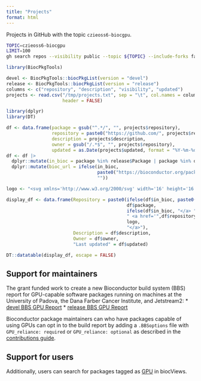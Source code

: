 ```yaml
---
title: "Projects"
format: html
---
```


Projects in GitHub with the topic `czieoss6-biocgpu`.

```bash
TOPIC=czieoss6-biocgpu
LIMIT=100
gh search repos --visibility public --topic ${TOPIC} --include-forks false --limit ${LIMIT} > /tmp/projects.txt
```

```r
library(BiocPkgTools)

devel <- BiocPkgTools::biocPkgList(version = "devel")
release <- BiocPkgTools::biocPkgList(version = "release")
columns <- c("repository", "description", "visibility", "updated")
projects <- read.csv("/tmp/projects.txt", sep = "\t", col.names = columns,
                     header = FALSE)
```

```r
library(dplyr)
library(DT)

df <- data.frame(package = gsub("^.*/", "", projects$repository),
                 repository = paste0("https://github.com/", projects$repository),
                 description = projects$description,
                 owner = gsub("/.*$", "", projects$repository),
                 updated = as.Date(projects$updated, format = "%Y-%m-%d"))
df <- df |>
  dplyr::mutate(in_bioc = package %in% release$Package | package %in% devel$Package) |>
  dplyr::mutate(bioc_url = ifelse(in_bioc,
                                  paste0("https://bioconductor.org/packages/", package),
                                  ""))

logo <- "<svg xmlns='http://www.w3.org/2000/svg' width='16' height='16' fill='currentColor' class='bi bi-github' viewBox='0 0 16 16'> <path d='M8 0C3.58 0 0 3.58 0 8c0 3.54 2.29 6.53 5.47 7.59.4.07.55-.17.55-.38 0-.19-.01-.82-.01-1.49-2.01.37-2.53-.49-2.69-.94-.09-.23-.48-.94-.82-1.13-.28-.15-.68-.52-.01-.53.63-.01 1.08.58 1.23.82.72 1.21 1.87.87 2.33.66.07-.52.28-.87.51-1.07-1.78-.2-3.64-.89-3.64-3.95 0-.87.31-1.59.82-2.15-.08-.2-.36-1.02.08-2.12 0 0 .67-.21 2.2.82.64-.18 1.32-.27 2-.27.68 0 1.36.09 2 .27 1.53-1.04 2.2-.82 2.2-.82.44 1.1.16 1.92.08 2.12.51.56.82 1.27.82 2.15 0 3.07-1.87 3.75-3.65 3.95.29.25.54.73.54 1.48 0 1.07-.01 1.93-.01 2.2 0 .21.15.46.55.38A8.012 8.012 0 0 0 16 8c0-4.42-3.58-8-8-8z'/> </svg>"

display_df <- data.frame(Repository = paste0(ifelse(df$in_bioc, paste0("<a href='", df$bioc_url, "'>"), ""), 
                                             df$package,
                                             ifelse(df$in_bioc, "</a> ", ""),
                                             " <a href='",df$repository, "'>", 
                                             logo,
                                             "</a>"),
                         Description = df$description,
                         Owner = df$owner,
                         "Last updated" = df$updated)

DT::datatable(display_df, escape = FALSE)
```

## Support for maintainers

The grant funded work to create a new Bioconductor build system
(BBS) report for GPU-capable software packages running on machines at the
University of Padova, the Dana Farber Cancer Institute, and Jetstream2:
* [devel BBS GPU Report](https://bioconductor.org/checkResults/devel/bioc-gpu-LATEST/)
* [release BBS GPU Report](https://bioconductor.org/checkResults/release/bioc-gpu-LATEST/)

Bioconductor package maintainers can who have packages capable of using GPUs
can opt in to the build report by adding a `.BBSoptions` file with
`GPU_reliance: required` or `GPU_reliance: optional` as described in the
[contributions guide](https://contributions.bioconductor.org/advanced-build-options.html#gpu-builds).

## Support for users

Additionally, users can search for packages tagged as
[GPU](https://bioconductor.org/packages/devel/BiocViews.html#___GPU) in biocViews.
